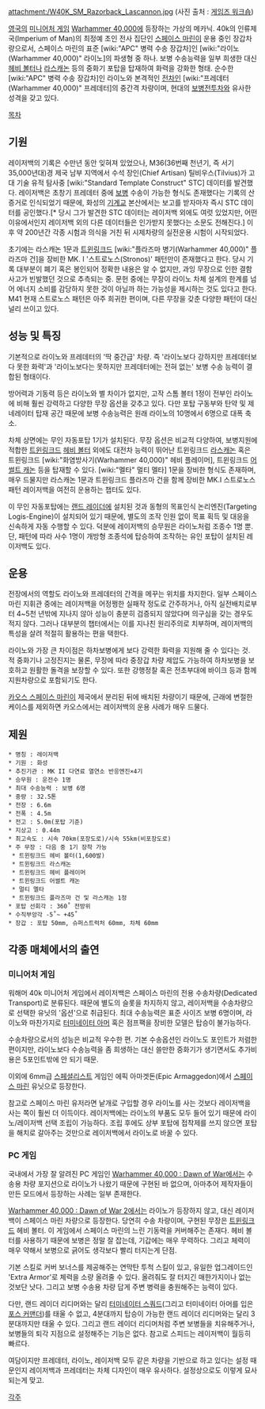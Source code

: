 {{{+1 '''Razorback'''}}}

attachment:/W40K_SM_Razorback_Lascannon.jpg
(사진 출처 : [http://www.games-workshop.com 게임즈 워크숍])

[[영국]]의 [[미니어처 게임]] [[Warhammer 40,000]]에 등장하는 가상의 메카닉. 40k의 인류제국(Imperium of Man)의 최정예 초인 전사 집단인 [[스페이스 마린]]이 운용 중인 장갑차량으로서, 스페이스 마린의 표준 [wiki:"APC" 병력 수송 장갑차]인 [wiki:"라이노(Warhammer 40,000)" 라이노]의 파생형 중 하나. 보병 수송능력을 일부 희생한 대신 [[헤비 볼터]]나 [[라스캐논]] 등의 중화기 포탑을 탑재하여 화력을 강화한 형태. 순수한 [wiki:"APC" 병력 수송 장갑차]인 라이노와 본격적인 [[전차]]인 [wiki:"프레데터(Warhammer 40,000)" 프레데터]의 중간격 차량이며, 현대의 [[보병전투차]]와 유사한 성격을 갖고 있다.


[[목차]]

== 기원 ==
레이저백의 기록은 수만년 동안 잊혀져 있었으나, M36(36번째 천년기, 즉 서기 35,000년대)경 제국 남부 지역에서 수석 장인(Chief Artisan) 틸비우스(Tilvius)가 고대 기술 유적 탐사중 [wiki:"Standard Template Construct" STC] 데이터를 발견했다. 레이저백은 초창기 프레데터 중에 [[보병]] 수송이 가능한 형식도 존재했다는 기록의 산 증거로 인식되었기 때문에, 화성의 [[기계교]] 본산에서는 보고를 받자마자 즉시 STC 데이터를 공인했다.[* 당시 그가 발견한 STC 데이터는 레이저백 외에도 여럿 있었지만, 어떤 이유에서인지 레이저백 외의 다른 데이터들은 인가받지 못했다는 소문도 전해진다.] 이후 약 200년간 각종 시험과 의식을 거친 뒤 시제차량의 실전운용 시험이 시작되었다.

초기에는 라스캐논 1문과 [[트윈링크드]] [wiki:"플라즈마 병기(Warhammer 40,000)" 플라즈마 건]을 장비한 MK. I '스트로노스(Stronos)' 패턴만이 존재했다고 한다. 당시 기록 대부분이 폐기 혹은 봉인되어 정확한 내용은 알 수 없지만, 과잉 무장으로 인한 결함 사고가 빈발했던 것으로 추측되는 중. 문헌 중에는 무장이 라이노 차체 설계의 한계를 넘어 에너지 소비를 감당하지 못한 것이 아닐까 하는 가능성을 제시하는 것도 있다고 한다. M41 현재 스트로노스 패턴은 아주 희귀한 편이며, 다른 무장을 갖춘 다양한 패턴이 대신 널리 쓰이고 있다.


== 성능 및 특징 ==
기본적으로 라이노와 프레데터의 '딱 중간급' 차량. 즉 '라이노보다 강하지만 프레데터보다 못한 화력'과 '라이노보다는 못하지만 프레데터에는 전혀 없는' 보병 수송 능력이 결합된 형태이다.

방어력과 기동력 등은 라이노와 별 차이가 없지만, 고작 스톰 볼터 1정이 전부인 라이노에 비해 훨씬 강력하고 다양한 무장 옵션을 갖추고 있다. 다만 포탑 구동부와 탄약 및 제네레이터 탑재 공간 때문에 보병 수송능력은 원래 라이노의 10명에서 6명으로 대폭 축소.

차체 상면에는 무인 자동포탑 1기가 설치된다. 무장 옵션은 비교적 다양하여, 보병지원에 적합한 [[트윈링크드]] [[헤비 볼터]] 외에도 대전차 능력이 뛰어난 트윈링크드 [[라스캐논]] 혹은 트윈링크드 [wiki:"화염방사기(Warhammer 40,000)" 헤비 플레이머], 트윈링크드 [[어썰트 캐논]] 등을 탑재할 수 있다. [wiki:"멜타" 멀티 멜타] 1문을 장비한 형식도 존재하며, 매우 드물지만 라스캐논 1문과 트윈링크드 플라즈마 건을 함께 장비한 MK.I 스트로노스 패턴 레이저백을 여전히 운용하는 챕터도 있다.

이 무인 자동포탑에는 [[랜드 레이더]]에 설치된 것과 동형의 목표인식 논리엔진(Targeting Logis-Engine)이 설치되어 있기 때문에, 별도의 조작 인원 없이 목표 획득 및 대응을 신속하게 자동 수행할 수 있다. 덕분에 레이저백의 승무원은 라이노처럼 조종수 1명 뿐. 단, 패턴에 따라 사수 1명이 개방형 조종석에 탑승하여 조작하는 유인 포탑이 설치된 레이저백도 있다.


== 운용 ==
전장에서의 역할도 라이노와 프레데터의 간격을 메꾸는 위치를 차지한다. 일부 스페이스 마린 지휘관 중에는 레이저백을 어정쩡한 실패작 정도로 간주하거나, 아직 실전배치로부터 4~5천 년밖에 지나지 않아 성능이 충분히 검증되지 않았다며 의구심을 갖는 경우도 적지 않다. 그러나 대부분의 챕터에서는 이를 지나친 원리주의로 치부하며, 레이저백의 특성을 살려 적절히 활용하는 편을 택한다.

라이노와 가장 큰 차이점은 하차보병에게 보다 강력한 화력을 지원해 줄 수 있다는 것. 적 중화기나 고정진지는 물론, 무장에 따라 중장갑 차량 제압도 가능하여 하차보병을 보호하고 원활한 돌격을 보장할 수 있다. 또한 강행정찰 혹은 전초부대에 바이크 등과 함께 지원차량으로 포함되기도 한다.

[[카오스 스페이스 마린]]이 제국에서 분리된 뒤에 배치된 차량이기 때문에, 근래에 변절한 케이스를 제외하면 카오스에서는 레이저백의 운용 사례가 매우 드물다.


== 제원 ==
 * 명칭 : 레이저백
 * 기원 : 화성
 * 추진기관 : MK II 다연료 열연소 반응엔진×4기
 * 승무원 : 운전수 1명
 * 최대 수송능력 : 보병 6명
 * 중량 : 32.5톤
 * 전장 : 6.6m
 * 전폭 : 4.5m
 * 전고 : 5.0m(포탑 기준)
 * 지상고 : 0.44m
 * 최고속도 : 시속 70km(포장도로)/시속 55km(비포장도로)
 * 주 무장 : 다음 중 1기 장착 가능
  * 트윈링크드 헤비 볼터(1,600발)
  * 트윈링크드 라스캐논
  * 트윈링크드 헤비 플레이머
  * 트윈링크드 어썰트 캐논
  * 멀티 멜타
  * 트윈링크드 플라즈마 건 및 라스캐논 1정
 * 포탑 선회각 : 360˚ 전방위
 * 수직부앙각 -5˚~ +45˚
 * 장갑 : 포탑 50mm, 슈퍼스트럭처 60mm, 차체 60mm


== 각종 매체에서의 출연 ==
=== 미니어처 게임 ===
워해머 40k 미니어처 게임에서 레이저백은 스페이스 마린의 전용 수송차량(Dedicated Transport)로 분류된다. 때문에 별도의 슬롯을 차지하지 않고, 레이저백을 수송차량으로 선택한 유닛의 '옵션'으로 취급된다. 최대 수송능력은 표준 사이즈 보병 6명이며, 라이노와 마찬가지로 [[터미네이터 아머]] 혹은 점프팩을 장비한 모델은 탑승이 불가능하다.

수송차량으로서의 성능은 비교적 우수한 편. 기본 수송옵션인 라이노도 포인트가 저렴한 편이지만, 라이노보다 수송능력을 좀 희생하는 대신 쓸만한 중화기가 생기면서도 추가비용은 5포인트밖에 안 되기 때문.

이외에 6mm급 [[스페셜리스트]] 게임인 에픽 아마겟돈(Epic Armaggedon)에서 [[스페이스 마린]] 유닛으로 등장한다.

참고로 스페이스 마린 유저라면 낱개로 구입할 경우 라이노를 사는 것보다 레이저백을 사는 쪽이 훨씬 더 이득이다. 레이저백에는 라이노의 부품도 모두 들어 있기 때문에 라이노/레이저백 선택 조립이 가능하다. 조립 후에도 상부 포탑에 접착제를 쓰지 않으면 포탑을 해치로 갈아주는 것만으로 레이저백에서 라이노로 바꿀 수 있다.

=== PC 게임 ===
국내에서 가장 잘 알려진 PC 게임인 [[Warhammer 40,000 : Dawn of War]]에서는 수송용 차량 포지션으로 라이노가 나왔기 때문에 구현된 바 없으며, 아마추어 제작자들이 만든 모드에서 등장하는 사례는 일부 존재한다.

[[Warhammer 40,000 : Dawn of War 2]]에서는 라이노가 등장하지 않고, 대신 레이저백이 스페이스 마린 차량으로 등장한다. 당연히 수송 차량이며, 구현된 무장은 [[트윈링크드]] 헤비 볼터. 이 게임에서 스페이스 마린의 느린 기동력을 커버해주는 존재다. 헤비 볼터를 사용하기 때문에 보병은 정말 잘 잡는데, 기갑에는 매우 무력하다. 그리고 체력이 매우 약해서 보병으로 긁어도 생각보다 빨리 터지는게 단점.

기본 스킬로 커버 보너스를 제공해주는 연막탄 투척 스킬이 있고, 유일한 업그레이드인 'Extra Armor'로 체력을 소량 올려줄 수 있다. 올려줘도 잘 터지긴 매한가지이나 없는것보단 낫다. 그리고 보병 수송용 차량 답게 주변 병력을 충원해주는 능력이 있다.

다만, 랜드 레이더 리디머와는 달리 [[터미네이터 스쿼드]](그리고 터미네이터 아머를 입은 [[포스 커맨더]])를 태울 수 없고, 4분대까지 탑승이 가능한 랜드 레이더 리디머와는 달리 3분대까지만 태울 수 있다. 그리고 랜드 레이더 리디머처럼 주변 보병들을 치유해주거나, 보병들의 퇴각 지점으로 설정해주는 기능은 없다. 참고로 스피드는 레이저백이 월등히 빠르다.

여담이지만 프레데터, 라이노, 레이저백 모두 같은 차량을 기반으로 하고 있다는 설정 때문인지 레이저백과 프레데터는 차체 디자인이 매우 유사하다. 설정상으로도 이렇게 묘사되는게 맞고.

[[각주]]
